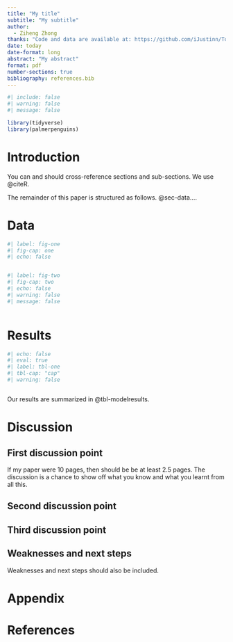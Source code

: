 ```yaml
---
title: "My title"
subtitle: "My subtitle"
author: 
  - Ziheng Zhong
thanks: "Code and data are available at: https://github.com/iJustinn/Toronto_Cycling_Network"
date: today
date-format: long
abstract: "My abstract"
format: pdf
number-sections: true
bibliography: references.bib
---
```


```r
#| include: false
#| warning: false
#| message: false

library(tidyverse)
library(palmerpenguins)
```

# Introduction

You can and should cross-reference sections and sub-sections. We use @citeR.

The remainder of this paper is structured as follows. @sec-data....



# Data {#sec-data}

```r
#| label: fig-one
#| fig-cap: one
#| echo: false



```



```r
#| label: fig-two
#| fig-cap: two
#| echo: false
#| warning: false
#| message: false



```



# Results

```r
#| echo: false
#| eval: true
#| label: tbl-one
#| tbl-cap: "cap"
#| warning: false



```

Our results are summarized in @tbl-modelresults.



# Discussion

## First discussion point {#sec-first-point}

If my paper were 10 pages, then should be be at least 2.5 pages. The discussion is a chance to show off what you know and what you learnt from all this. 

## Second discussion point

## Third discussion point

## Weaknesses and next steps

Weaknesses and next steps should also be included.



\newpage



\appendix



# Appendix {-}



\newpage



# References


